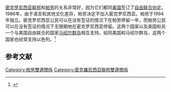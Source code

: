 {{Short description|1=密克罗尼西亚联邦与帕劳共和国的外交关系}}
{{Infobox Bilateral relations|密克羅尼西亞聯邦－帕勞|Federated States of Micronesia|Palau|map=Micronesia_Palau_Locator.png}}

[[密克罗尼西亚联邦|密克罗尼西亚联邦]]和[[帕劳|帕劳]]的关系非常好，因为它们都同[[美国|美国]]签订了[[自由联合协定|自由联合协定]]。1986年，由于语言和其他文化差异，帕劳决定不加入密克罗尼西亚。帕劳于1994年独立。密克罗尼西亚公民可以在没有签证的情况下在帕劳停留一年，而帕劳公民可以在没有签证的情况下无限期地在密克罗尼西亚停留。这两个国家以及美国和另一个与美国自由联合的国家[[马绍尔群岛|马绍尔群岛]]相互支持。如同美国和马绍尔群岛，这两个国家也经常支持以色列。<ref>{{cite web |url=http://www.doi.gov/oia/Islandpages/palaupage.htm |title=Archived copy |accessdate=2010-05-21 |archiveurl=https://web.archive.org/web/20100522080213/http://www.doi.gov/oia/Islandpages/palaupage.htm |archivedate=2010-05-22 |dead-url=no }}</ref>

==参考文献==
{{reflist}}
{{帕劳外交}}
{{密克罗尼西亚联邦外交}}
[[Category:帕劳雙邊關係|Category:帕劳雙邊關係]]
[[Category:密克羅尼西亞聯邦雙邊關係|Category:密克羅尼西亞聯邦雙邊關係]]